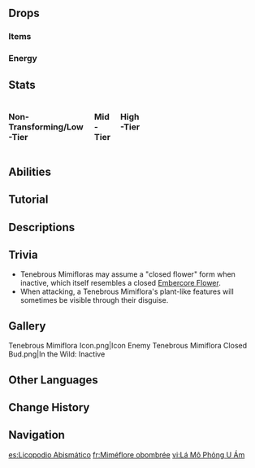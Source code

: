 {{Enemy Infobox
|title    = Void Obliterator Bubble
|dmgtype  = Physical
|image    = Enemy Tenebrous Mimiflora.png
|type     = Elite Enemies
|family   = The Abyss
|group    = Tenebrous Mimesis
|weakpoint = 
}}
{{Enemy Intro|hidegroup=1}}

==Drops==
===Items===
{{Drops|Tenebrous Mimiflora}}

===Energy===
{{Energy Drops
|type  = None
|hp1   = 75
|p1    = 1
|hp2   = 50
|p2    = 1
|hp3   = 25
|p3    = 1
|hp4   = 0
|p4    = 1
}}

==Stats==
<div style="display:flex; column-gap: 15px; flex-direction: row; flex-wrap: wrap;"><div style="width:min-content;">
===Non-Transforming/Low-Tier===
{{Enemy Stats
|hp_ratio     = 3.4
|hp_type      = 2
|atk_ratio    = 3.0
|atk_type     = 2
}}
</div><!--
--><div style="width:min-content;">
===Mid-Tier===
{{Enemy Stats
|hp_ratio     = 4.4
|hp_type      = 2
|atk_ratio    = 3.0
|atk_type     = 2
}}
</div><!--
--><div style="width:min-content;">
===High-Tier===
{{Enemy Stats
|hp_ratio     = 4.8
|hp_type      = 2
|atk_ratio    = 5.0
|atk_type     = 2
}}
</div></div>

==Abilities==
{{Enemy Attacks
|name_1      = Mimicry
|desc_1      = When entering battle, the Tenebrous Mimiflora may take an alternate form that mimics a different enemy. While in this form, the Tenebrous Mimiflora possesses a Void Ward which grants it immunity to DMG until destroyed. Depending on the form it takes, the Void Ward will have a durability of '''40'''/'''70'''/'''105'''. The durability will reduce by '''1''' when hit by an Elemental attack, or '''3''' when hit by a [[Nightsoul]]-aligned attack.<br><br>When durability is depleted, the Tenebrous Mimiflora will return to its true form and become briefly stunned, but will re-transform after some time. However, when generating the Void Ward for the second time, then from the third time onward, its durability will be reduced to '''20'''/'''35'''/'''53''' and '''8'''/'''14'''/'''21''' respectively.<br><br><!--
-->13 variants of the Tenebrous Mimiflora exist:<ul><!--
--><li>'''40''' initial durability:<ul><!--
--><li>[[Tenebrous Mimesis: Koholasaurus]]</li><!--
--><li>[[Tenebrous Mimesis: Tepetlisaurus]]</li><!--
--><li>[[Tenebrous Mimesis: Yumkasaurus]]</li><!--
--><li>[[Tenebrous Mimesis: Tatankasaurus]]</li><!--
--><li>[[Tenebrous Mimesis: Geovishap Hatchling]]</li><!--
--><li>[[Tenebrous Mimesis - Tepetlisaurus Warrior: Shard Striker]]</li><!--
--><li>[[Tenebrous Mimesis - Tepetlisaurus Warrior: Rockbreaker Blade]]</li><!--
--><li>[[Tenebrous Mimesis - Yumkasaurus Warrior: Flowing Skyfire]]</li><!--
--><li>[[Tenebrous Mimesis - Qucusaurus Warrior: Heartstar Hammer]]</li><!--
--><li>[[Tenebrous Mimesis - Qucusaurus Warrior: Blazing Sky]]</li><!--
--><li>[[Tenebrous Mimesis - Iktomisaurus Warrior: Icy Tidebearer]]</li><!--
--></ul></li><!--
--><li>'''70''' initial durability:<ul><!--
--><li>[[Tenebrous Mimesis - Anemo Hilichurl Rogue]]</li><!--
--><li>[[Tenebrous Mimesis - Crackling Axe Mitachurl]]</li><!--
--></ul></li><!--
--><li>'''105''' initial durability:<ul><!--
--><li>[[Tenebrous Mimesis - Ruin Guard]]</li><!--
--><li>[[Tenebrous Mimesis - Secret Source Automaton: Hunter-Seeker]]</li><!--
--></ul></li><!--
--></ul><br><!--
-->If the enemy's name is only "Tenebrous Mimiflora," it will not transform.

|name_2      = Attrition
|desc_2      = Some of the Mimiflora's attacks inflict stacks of Attrition on hit. The amount of stacks inflicted depends on the attack. For each stack, the affected character will lose [[HP]] equal to '''1% Max HP + 50''' after a short delay.

|name_3      = Abyssal Impalement
|desc_3      = While in its true form, shoots forward a trail of spikes, dealing '''20% ATK''' as {{Color|Physical DMG}} and inflicting '''1''' stack of '''Attrition''' on hit.

|name_4      = Abyssal Spheres
|desc_4      = While in its true form, shoots 3 homing projectiles, each dealing '''20% ATK''' as {{Color|Physical DMG}} and inflicting '''1''' stack of '''Attrition''' on hit.
}}

==Tutorial==
{{Tutorial|Tenebrous Mimiflora}}

==Descriptions==
{{Description|Abyssal monsters that have descended to this world from the deep, dark depths of a twisted and alien world, they possess a plant-like appearance.<br>It is said that where the corrosive waves of the dark tide lap, such plant-like dark monsters will grow. But they only bear a superficial resemblance to plants, for it is a form they only adopted to get closer to the tree-like world, that they might extract the necessary concepts from it, and analyze and imitate them.<br>Some raving lunatics who have lost their minds say that those things that extend out like leaves are actually the beginnings of gates to other worlds.|[[Archive]]}}

==Trivia==
* Tenebrous Mimifloras may assume a "closed flower" form when inactive, which itself resembles a closed [[Embercore Flower]].
* When attacking, a Tenebrous Mimiflora's plant-like features will sometimes be visible through their disguise.

==Gallery==
<gallery>
Tenebrous Mimiflora Icon.png|Icon
Enemy Tenebrous Mimiflora Closed Bud.png|In the Wild: Inactive
</gallery>

==Other Languages==
{{Other Languages
|en       = Tenebrous Mimiflora
|zhs      = 深邃拟覆叶
|zhs_rm   = Shēnsùi Nĭfùyè
|zht      = 深邃擬覆葉
|zht_rm   = Shēnsùi Nĭfùyè
|zh_tl    = Tenebrous Mimicking Foliage
|ja       = 深遠なるミミックフローラ
|ja_rm    = Shin'en Naru Mimikku Furoora
|ja_tl    = Esoteric Mimic Flora
|ko       = 그윽한 의태 잎뭉치
|ko_tl    = Profound Mimesis Foliage
|es       = Licopodio Abismático
|es_tl    = Abyssal Clubmoss
|fr       = Miméflore obombrée
|fr_tl    = Obumbrated Mimiflora
|ru       = Сумрачная мимифлора
|ru_tl    = Gloomy Mimiflora
|th       = Tenebrous Mimiflora
|vi       = Lá Mô Phỏng U Ám
|vi_tl    = 
|de       = Abgrundimitator
|de_tl    = Abyssal Imitator
|id       = Tenebrous Mimiflora
|pt       = Mimiflora Abissal
|pt_tl    = Abyssal Mimiglora
|tr       = Karanlık Taklit Çiçeği
|tr_tl    = Tenebrous Mimiglora
|it       = Mimiflora tenebrosa
|it_tl    = Tenebrous Mimiflora
}}

==Change History==
{{Change History|5.1}}

==Navigation==
{{Enemy Navbox|Elite}}

[[es:Licopodio Abismático]]
[[fr:Miméflore obombrée]]
[[vi:Lá Mô Phỏng U Ám]]